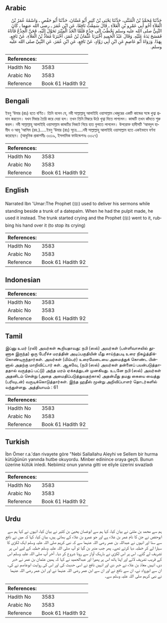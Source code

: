 ## Arabic


<div dir="rtl" lang="ar" style={{fontSize:'larger',backgroundColor:'#f8f9fa',padding:20}}>
حَدَّثَنَا مُحَمَّدُ بْنُ الْمُثَنَّى، حَدَّثَنَا يَحْيَى بْنُ كَثِيرٍ أَبُو غَسَّانَ، حَدَّثَنَا أَبُو حَفْصٍ ـ وَاسْمُهُ عُمَرُ بْنُ الْعَلاَءِ أَخُو أَبِي عَمْرِو بْنِ الْعَلاَءِ ـ قَالَ سَمِعْتُ نَافِعًا، عَنِ ابْنِ عُمَرَ ـ رضى الله عنهما ـ كَانَ النَّبِيُّ صلى الله عليه وسلم يَخْطُبُ إِلَى جِذْعٍ فَلَمَّا اتَّخَذَ الْمِنْبَرَ تَحَوَّلَ إِلَيْهِ، فَحَنَّ الْجِذْعُ فَأَتَاهُ فَمَسَحَ يَدَهُ عَلَيْهِ‏.‏ وَقَالَ عَبْدُ الْحَمِيدِ أَخْبَرَنَا عُثْمَانُ بْنُ عُمَرَ، أَخْبَرَنَا مُعَاذُ بْنُ الْعَلاَءِ، عَنْ نَافِعٍ، بِهَذَا‏.‏ وَرَوَاهُ أَبُو عَاصِمٍ عَنِ ابْنِ أَبِي رَوَّادٍ، عَنْ نَافِعٍ، عَنِ ابْنِ عُمَرَ، عَنِ النَّبِيِّ صلى الله عليه وسلم‏.‏
</div>
<div style={{backgroundColor:'#f8f9fa',padding:20, marginBottom: 10}}><table> <thead> <tr> <th>References:</th> <th></th> </tr> </thead> <tbody><tr><td>Hadith No</td><td>3583</td></tr><tr><td>Arabic No</td><td>3583</td></tr><tr><td>Reference</td><td>Book 61 Hadith 92</td></tr></tbody></table></div>

## Bengali


<div dir="ltr" lang="bn" style={{fontSize:'larger',backgroundColor:'#f8f9fa',padding:20}}>
ইবনু ‘উমার (রাঃ) হতে বর্ণিত। তিনি বলেন যে, নবী সাল্লাল্লাহু আলাইহি ওয়াসাল্লাম খেজুরের একটি কান্ডের সঙ্গে খুত্বা প্রদান করতেন। যখন মিম্বার তৈরি করে দেয়া হল। তখন তিনি মিম্বরে উঠে খুত্বা দিতে লাগলেন। কান্ডটি তখন কাঁদতে শুরু করল। নবী সাল্লাল্লাহু আলাইহি ওয়াসাল্লাম কান্ডটির নিকটে গিয়ে হাত বুলাতে লাগলেন। উপরোক্ত হাদীসটি ‘আবদুল হামীদ ও আবূ ‘আসিম (রহ.).....ইবনু ‘উমার (রাঃ) সূত্রে.....নবী সাল্লাল্লাহু আলাইহি ওয়াসাল্লাম হতে একইভাবে বর্ণনা করেছেন। (আধুনিক প্রকাশনীঃ ৩৩১৯, ইসলামিক ফাউন্ডেশনঃ ৩৩২৭)
</div>
<div style={{backgroundColor:'#f8f9fa',padding:20, marginBottom: 10}}><table> <thead> <tr> <th>References:</th> <th></th> </tr> </thead> <tbody><tr><td>Hadith No</td><td>3583</td></tr><tr><td>Arabic No</td><td>3583</td></tr><tr><td>Reference</td><td>Book 61 Hadith 92</td></tr></tbody></table></div>

## English


<div dir="ltr" lang="en" style={{fontSize:'larger',backgroundColor:'#f8f9fa',padding:20}}>
Narrated Ibn 'Umar:The Prophet (ﷺ) used to deliver his sermons while standing beside a trunk of a datepalm. When he had the pulpit made, he used it instead. The trunk started crying and the Prophet (ﷺ) went to it, rubbing his hand over it (to stop its crying)
</div>
<div style={{backgroundColor:'#f8f9fa',padding:20, marginBottom: 10}}><table> <thead> <tr> <th>References:</th> <th></th> </tr> </thead> <tbody><tr><td>Hadith No</td><td>3583</td></tr><tr><td>Arabic No</td><td>3583</td></tr><tr><td>Reference</td><td>Book 61 Hadith 92</td></tr></tbody></table></div>

## Indonesian


<div dir="ltr" lang="id" style={{fontSize:'larger',backgroundColor:'#f8f9fa',padding:20}}>

</div>
<div style={{backgroundColor:'#f8f9fa',padding:20, marginBottom: 10}}><table> <thead> <tr> <th>References:</th> <th></th> </tr> </thead> <tbody><tr><td>Hadith No</td><td>3583</td></tr><tr><td>Arabic No</td><td>3583</td></tr><tr><td>Reference</td><td>Book 61 Hadith 92</td></tr></tbody></table></div>

## Tamil


<div dir="ltr" lang="ta" style={{fontSize:'larger',backgroundColor:'#f8f9fa',padding:20}}>
இப்னு உமர் (ரலி) அவர்கள் கூறியதாவது: நபி (ஸல்) அவர்கள் (பள்ளிவாசலில் தூணாக இருந்த) ஒரு பேரீச்ச மரத்தின் அடிப்பகுதியின் மீது சாய்ந்தபடி உரை நிகழ்த்திக்கொண்டிருந்தார்கள். அவர்கள் (மிம்பர்) உரைமேடையை அமைத்துக் கொண்ட பின்னால் அதற்கு மாறிவிட்டார் கள். ஆகவே, (நபி (ஸல்) அவர்கள் தன்னைப் பயன்படுத்தாததால் வருத்தப் பட்டு) அந்த மரம் ஏக்கத்துடன் முனகியது. உடனே நபி (ஸல்) அவர்கள் அதனிடம் சென்று (அதை அமைதிப்படுத்துவதற்காக) அதன்மீது தமது கையை வைத்து (பரிவுடன்) வருடிக்கொடுத்தார்கள். இந்த ஹதீஸ் மூன்று அறிவிப்பாளர் தொடர்களில் வந்துள்ளது. அத்தியாயம் : 61
</div>
<div style={{backgroundColor:'#f8f9fa',padding:20, marginBottom: 10}}><table> <thead> <tr> <th>References:</th> <th></th> </tr> </thead> <tbody><tr><td>Hadith No</td><td>3583</td></tr><tr><td>Arabic No</td><td>3583</td></tr><tr><td>Reference</td><td>Book 61 Hadith 92</td></tr></tbody></table></div>

## Turkish


<div dir="ltr" lang="tr" style={{fontSize:'larger',backgroundColor:'#f8f9fa',padding:20}}>
İbn Ömer r.a.'dan rivayete göre "Nebi Sallallahu Aleyhi ve Sellem bir hurma kütüğünün yanında hutbe okuyordu. Minber edinince oraya geçti. Bunun üzerine kütük inledi. Nebiimiz onun yanına gitti ve eliyle üzerini sıvazladı
</div>
<div style={{backgroundColor:'#f8f9fa',padding:20, marginBottom: 10}}><table> <thead> <tr> <th>References:</th> <th></th> </tr> </thead> <tbody><tr><td>Hadith No</td><td>3583</td></tr><tr><td>Arabic No</td><td>3583</td></tr><tr><td>Reference</td><td>Book 61 Hadith 92</td></tr></tbody></table></div>

## Urdu


<div dir="rtl" lang="ur" style={{fontSize:'larger',backgroundColor:'#f8f9fa',padding:20}}>
ہم سے محمد بن مثنیٰ نے بیان کیا، کہا ہم سے ابوغسان یحییٰ بن کثیر نے بیان کیا، انہوں نے کہا ہم سے ابوحفص نے جن کا نام عمر بن علاء ہے اور جو عمرو بن علاء کے بھائی ہیں، بیان کیا، کہا کہ میں نے نافع سے سنا اور انہوں نے عبداللہ بن عمر رضی اللہ عنہما سے کہ نبی کریم صلی اللہ علیہ وسلم ایک لکڑی کا سہارا لے کر خطبہ دیا کرتے تھے۔ پھر جب منبر بن گیا تو آپ صلی اللہ علیہ وسلم خطبہ کے لیے اس پر تشریف لے گئے۔ اس پر اس لکڑی نے باریک آواز سے رونا شروع کر دیا۔ آخر آپ صلی اللہ علیہ وسلم اس کے قریب تشریف لائے اور اپنا ہاتھ اس پر پھیرا اور عبدالحمید نے کہا کہ ہمیں عثمان بن عمر نے خبر دی، انہیں معاذ بن علاء نے خبر دی اور انہیں نافع نے اسی حدیث کی اور اس کی روایت ابوعاصم نے کی، ان سے ابورواد نے، ان سے نافع نے اور ان سے ابن عمر رضی اللہ عنہما نے اور ابن عمر رضی اللہ عنہما نے نبی کریم صلی اللہ علیہ وسلم سے۔
</div>
<div style={{backgroundColor:'#f8f9fa',padding:20, marginBottom: 10}}><table> <thead> <tr> <th>References:</th> <th></th> </tr> </thead> <tbody><tr><td>Hadith No</td><td>3583</td></tr><tr><td>Arabic No</td><td>3583</td></tr><tr><td>Reference</td><td>Book 61 Hadith 92</td></tr></tbody></table></div>